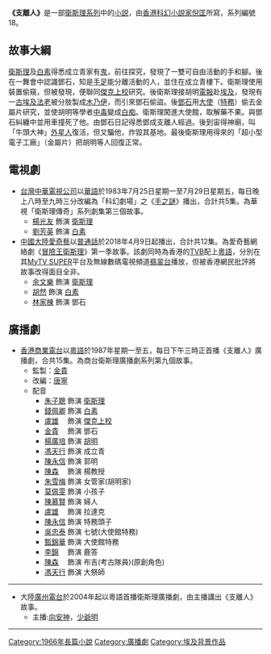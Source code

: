 {{Infobox book
|書名      = 支離人
|圖像      = File:小說《支離人》封面.jpg
|圖像說明   = 《支離人》封面
|作者      = 衛斯理
|原名      = 
|中文書名   = 
|譯者      = 
|插圖      = 
|封面設計   = 
|出版地     = 香港
|語言      = 中文
|系列      = 衛斯理系列
|題材      = 
|類型      = 流行文學
|出版者     = 明窗出版社
|出版日期   = 
|中文版    = 
|媒介      = 
|頁數      = 329
|開本      = 
|isbn      = 9628917587
|oclc      = 
|杜威十進制圖書分類法    = 800
|美國國會圖書館圖書分類法 = 
|上一部作品  = [[規律_(小說)|規律]]、[[多了一個|多了一個]]
|下一部作品  = [[貝殼_(小說)|貝殼]]、[[消失_(倪匡科幻冒險小說)|消失]]
|引用       = 
|被引用     = 
}}

'''《支離人》'''是一部[[衛斯理系列|衛斯理系列]]中的[[小説|小説]]，由[[香港|香港]][[科幻小説家|科幻小説家]][[倪匡|倪匡]]所寫，系列編號18。
==故事大綱==

[[衛斯理|衛斯理]]及[[白素|白素]]得悉成立青家有[[鬼|鬼]]，前往探究，發現了一雙可自由活動的手和腳。後在一舞會中認識鄧石，知是[[手|手]][[足|足]]能分離活動的人，並住在成立青樓下。衛斯理使用裝置偷窺，但被發現，便聯同[[傑克上校|傑克上校]]研究。後衛斯理接胡明[[電報|電報]]赴[[埃及|埃及]]，發現有一[[古埃及|古埃及]][[法老|法老]]被分肢製成[[木乃伊|木乃伊]]，而引來鄧石偷盜。後[[鄧石|鄧石]]用[[大使|大使]]（[[特務|特務]]）偷去金屬片研究，並使胡明等學者[[中毒|中毒]]變成[[白痴|白痴]]。衛斯理闖進大使館，取解藥不果。與鄧石糾纏中並用車撞死了他。由鄧石日記得悉鄧成支離人經過。後到宙得神廟，叫「牛頭大神」[[外星人|外星人]]復活，但又騙他，炸毀其基地。最後衛斯理用得來的「超小型電子工廠」（金屬片）把胡明等人回復正常。

== 電視劇 ==
*[[台灣|台灣]][[中華電視公司|中華電視公司]]以[[華語|華語]]於1983年7月25日星期一至7月29日星期五，每日晚上八時至九時三分改編為「科幻劇場」之《[[手之謎|手之謎]]》播出，合計共5集。為華視「衛斯理傳奇」系列劇集第三個故事。
**[[楊光友|楊光友]] 飾演 [[衛斯理|衛斯理]] 
**[[劉芳英|劉芳英]] 飾演 [[白素|白素]]
*[[中國大陸|中國大陸]][[愛奇藝|愛奇藝]]以[[普通話|普通話]]於2018年4月9日起播出，合計共12集。為愛奇藝網絡劇《[[冒險王衛斯理|冒險王衛斯理]]》第一季故事。該劇同時為香港的[[TVB|TVB]]配上[[粵語|粵語]]，分別在其[[MyTV_SUPER|MyTV SUPER]]平台及無線數碼電視頻道[[翡翠台|翡翠台]]播放，但被香港網民批評將故事改得面目全非。
**[[余文樂|余文樂]] 飾演 [[衛斯理|衛斯理]] 
**[[胡然|胡然]] 飾演 [[白素|白素]]
**[[林家棟|林家棟]] 飾演 鄧石

== 廣播劇 ==
*[[香港|香港]][[商業電台|商業電台]]以[[粵語|粵語]]於1987年星期一至五，每日下午三時正首播《支離人》廣播劇，合共15集。為商台衛斯理廣播劇系列第九個故事。
**監製：[[金貴|金貴]] 
**改編：[[唐寧|唐寧]] 
**配音
***[[朱子聰|朱子聰]] 飾演 [[衛斯理|衛斯理]] 
***[[錢佩卿|錢佩卿]] 飾演 [[白素|白素]]
***[[盧雄|盧雄]]　 飾演 [[傑克上校_(衛斯理系列)|傑克上校]] 
***[[金貴|金貴]]　 飾演 鄧石
***[[楊廣培|楊廣培]] 飾演 [[胡明|胡明]]
***[[馮永和|馮天行]] 飾演 成立青
***[[陳永信|陳永信]] 飾演 郭明
***[[陳森|陳森]]　 飾演 楊教授
***[[朱雪梅|朱雪梅]] 飾演 女管家(胡明家)
***[[莫佩雯|莫佩雯]] 飾演 小孩子
***[[陳慕賢|陳慕賢]] 飾演 婦人
***[[盧雄|盧雄]]　 飾演 拉達克
***[[陳永信|陳永信]] 飾演 特務頭子
***[[吳忠泰_(播音員)|吳忠泰]] 飾演 七號(大使館特務)
***[[甄錦華|甄錦華]] 飾演 大使館特務
***[[李錦|李錦]]　 飾演 鹿答
***[[陳森|陳森]]　 飾演 布吉(考古隊員)(原創角色)
***[[馮永和|馮天行]] 飾演 大祭師


----
*大陸[[廣州電台|廣州電台]]於2004年起以粵語首播衛斯理廣播劇，由主播講出《支離人》故事。
**主播:[[向安神|向安神]]，[[少爺明|少爺明]]


----
{{s-start}}
{{s-bef | before=017 [[規律_(小說)|規律]]、[[多了一個|多了一個]]}}
{{s-ttl | title=衛斯理系列（按編號） | years=018 '''支離人'''}}
{{s-aft | after=019 [[貝殼_(小說)|貝殼]]、[[消失|消失]]}}
{{s-bef | before=[[天外金球|天外金球]]}}
{{s-ttl | title=衛斯理系列（按連載時序） | years=1966年12月3日至1967年3月16日 }}
{{s-aft | after=[[不死藥|不死藥]]}}
{{end box}}
{{衛斯理系列}}

[[Category:1966年長篇小說|Category:1966年長篇小說]]
[[Category:廣播劇|Category:廣播劇]]
[[Category:埃及背景作品|Category:埃及背景作品]]